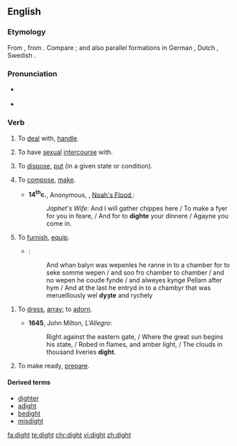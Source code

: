 ==English==

===Etymology===
From {{etyl|ang|en}} {{term|dihtan|lang=ang}}, from {{etyl|la|en}} {{term|dictāre|lang=la}}.  Compare {{term|dictate}}; and also parallel formations in German {{term|dichten|lang=de}}, Dutch {{term|dichten|lang=nl}}, Swedish {{term|dikta|lang=sv}}.

===Pronunciation===
* {{a|US|UK}} {{IPA|/daɪt/|lang=en}}
* {{rhymes|aɪt|lang=en}}

===Verb===
{{en-verb|dights|dighting|dight|past2=dighted}}

# {{context|obsolete|transitive|lang=en}} To [[deal]] with, [[handle]].
# {{context|obsolete|transitive|lang=en}} To have [[sexual]] [[intercourse]] with.
# {{context|obsolete|transitive|lang=en}} To [[dispose]], [[put]] (in a given state or condition).
# {{context|obsolete|transitive|lang=en}} To [[compose]], [[make]].
#*'''14<sup>th</sup>c.''', Anonymous, ''{{w|The Chester Mystery Plays}}'', [http://machias.edu/faculty/necastro/drama/chester/play_03.html Noah's Flood],:
#*:''Japhet's Wife:'' And I will gather chippes here / To make a fyer for you in feare, / And for to '''dighte''' your dinnere / Agayne you come in.
# {{context|archaic|transitive|lang=en}} To [[furnish]], [[equip]].
#*{{RQ:Mlry MrtDrthr|4.15|2|II|xv}}:
#*:And whan balyn was wepenles he ranne in to a chamber for to seke somme wepen / and soo fro chamber to chamber / and no wepen he coude fynde / and alweyes kynge Pellam after hym / And at the last he entryd in to a chambyr that was merueillously wel '''dyȝte''' and rychely
<!--Prior quote:#*:And at the last he entryd in to a chambyr that was merueillously wel '''dyzte''' and rychely, and a bedde arayed with clothe of gold-->
# {{context|archaic|transitive|lang=en}} To [[dress]], [[array]]; to [[adorn]]. 
#*'''1645''', John Milton, ''L'Allegro'':
#*:Right against the eastern gate, / Where the great sun begins his state, / Robed in flames, and amber light, / The clouds in thousand liveries '''dight'''{{nb...}}.
# {{context|archaic|transitive|lang=en}} To make ready, [[prepare]].

====Derived terms====
* [[dighter]]
* [[adight]]
* [[bedight]]
* [[misdight]]

[[fa:dight]]
[[te:dight]]
[[chr:dight]]
[[vi:dight]]
[[zh:dight]]